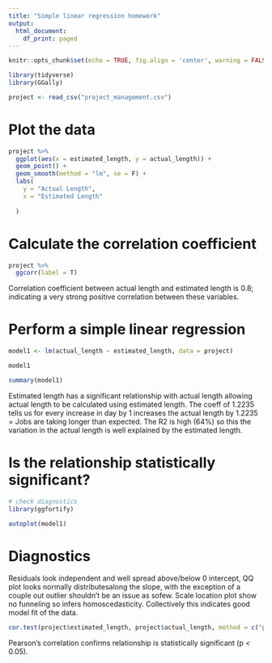 ```yaml
---
title: "Simple linear regression homework"
output:
  html_document:
    df_print: paged
---
```


```r

knitr::opts_chunk$set(echo = TRUE, fig.align = 'center', warning = FALSE, message = FALSE)
```

```r

library(tidyverse)
library(GGally)

project <- read_csv("project_management.csv")

```
# Plot the data
```r

project %>% 
  ggplot(aes(x = estimated_length, y = actual_length)) +
  geom_point() +
  geom_smooth(method = "lm", se = F) +
  labs(
    y = "Actual Length",
    x = "Estimated Length"
    
  )
```

# Calculate the correlation coefficient 
```r

project %>% 
  ggcorr(label = T)

```
Correlation coefficient between actual length and estimated length is 0.8;
indicating a very strong positive correlation between these variables. 


# Perform a simple linear regression

```r
model1 <- lm(actual_length ~ estimated_length, data = project)

model1

summary(model1)
```
Estimated length has a significant relationship with actual length allowing
actual length to be calculated using estimated length. The coeff of 1.2235 tells us
for every increase in day by 1 increases the actual length by 1.2235 = Jobs are 
taking longer than expected. The R2 is high (64%) so this the variation in the 
actual length is well explained by the estimated length.

# Is the relationship statistically significant?

```r
# check diagnostics
library(ggfortify)

autoplot(model1)
```

# Diagnostics

Residuals look independent and well spread above/below 0 intercept, QQ plot looks 
normally distributesalong the slope, with the exception of a couple out outlier 
shouldn't be an issue as sofew. Scale location plot show no funneling so infers 
homoscedasticity. Collectively this indicates good model fit of the data. 

```r
cor.test(project$estimated_length, project$actual_length, method = c("pearson"))
```


Pearson's correlation confirms relationship is statistically significant (p < 0.05).